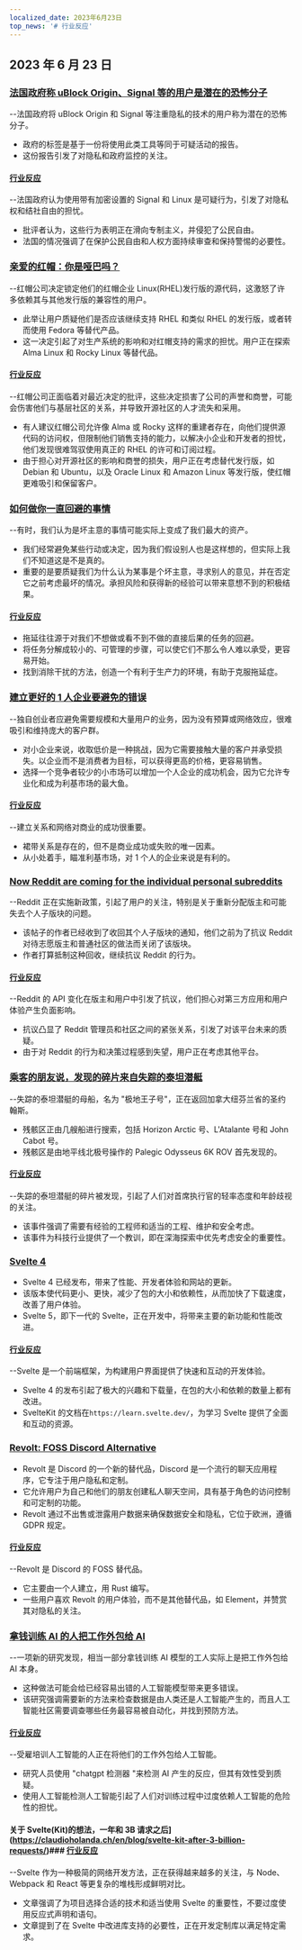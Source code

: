 ```yaml
---
localized_date: 2023年6月23日
top_news: '# 行业反应'
---
```




## 2023 年 6 月 23 日

### [法国政府称 uBlock Origin、Signal 等的用户是潜在的恐怖分子](https://www.laquadrature.net/en/2023/06/05/criminalization-of-encryption-the-8-december-case/)

--法国政府将 uBlock Origin 和 Signal 等注重隐私的技术的用户称为潜在的恐怖分子。

- 政府的标签是基于一份将使用此类工具等同于可疑活动的报告。
- 这份报告引发了对隐私和政府监控的关注。

#### [行业反应](http://news.ycombinator.com/item?id=36428046)

--法国政府认为使用带有加密设置的 Signal 和 Linux 是可疑行为，引发了对隐私权和结社自由的担忧。

- 批评者认为，这些行为表明正在滑向专制主义，并侵犯了公民自由。
- 法国的情况强调了在保护公民自由和人权方面持续审查和保持警惕的必要性。

### [亲爱的红帽：你是哑巴吗？](https://www.jeffgeerling.com/blog/2023/dear-red-hat-are-you-dumb)

--红帽公司决定锁定他们的红帽企业 Linux(RHEL)发行版的源代码，这激怒了许多依赖其与其他发行版的兼容性的用户。

- 此举让用户质疑他们是否应该继续支持 RHEL 和类似 RHEL 的发行版，或者转而使用 Fedora 等替代产品。
- 这一决定引起了对生产系统的影响和对红帽支持的需求的担忧。用户正在探索 Alma Linux 和 Rocky Linux 等替代品。

#### [行业反应](http://news.ycombinator.com/item?id=36436786)

--红帽公司正面临着对最近决定的批评，这些决定损害了公司的声誉和商誉，可能会伤害他们与基层社区的关系，并导致开源社区的人才流失和采用。

- 有人建议红帽公司允许像 Alma 或 Rocky 这样的重建者存在，向他们提供源代码的访问权，但限制他们销售支持的能力，以解决小企业和开发者的担忧，他们发现很难驾驭使用真正的 RHEL 的许可和订阅过程。
- 由于担心对开源社区的影响和商誉的损失，用户正在考虑替代发行版，如 Debian 和 Ubuntu，以及 Oracle Linux 和 Amazon Linux 等发行版，使红帽更难吸引和保留客户。

### [如何做你一直回避的事情](https://jasonfeifer.beehiiv.com/p/the-thing-that-seems-like-a-bad-idea-maybe-try-it)

--有时，我们认为是坏主意的事情可能实际上变成了我们最大的资产。

- 我们经常避免某些行动或决定，因为我们假设别人也是这样想的，但实际上我们不知道这是不是真的。
- 重要的是要质疑我们为什么认为某事是个坏主意，寻求别人的意见，并在否定它之前考虑最坏的情况。承担风险和获得新的经验可以带来意想不到的积极结果。

#### [行业反应](http://news.ycombinator.com/item?id=36427849)

- 拖延往往源于对我们不想做或看不到不做的直接后果的任务的回避。
- 将任务分解成较小的、可管理的步骤，可以使它们不那么令人难以承受，更容易开始。
- 找到消除干扰的方法，创造一个有利于生产力的环境，有助于克服拖延症。

### [建立更好的 1 人企业要避免的错误](https://tinyempires.substack.com/p/4-mistakes-to-avoid-to-build-a-better)

--独自创业者应避免需要规模和大量用户的业务，因为没有预算或网络效应，很难吸引和维持庞大的客户群。

- 对小企业来说，收取低价是一种挑战，因为它需要接触大量的客户并承受损失。以企业而不是消费者为目标，可以获得更高的价格，更容易销售。
- 选择一个竞争者较少的小市场可以增加一个人企业的成功机会，因为它允许专业化和成为利基市场的最大鱼。

#### [行业反应](http://news.ycombinator.com/item?id=36431268)

--建立关系和网络对商业的成功很重要。

- 裙带关系是存在的，但不是商业成功或失败的唯一因素。
- 从小处着手，瞄准利基市场，对 1 个人的企业来说是有利的。

### [Now Reddit are coming for the individual personal subreddits](https://toot.cat/@dredmorbius/110588848407336816)

--Reddit 正在实施新政策，引起了用户的关注，特别是关于重新分配版主和可能失去个人子版块的问题。

- 该帖子的作者已经收到了收回其个人子版块的通知，他们之前为了抗议 Reddit 对待志愿版主和普通社区的做法而关闭了该版块。
- 作者打算抵制这种回收，继续抗议 Reddit 的行为。

#### [行业反应](http://news.ycombinator.com/item?id=36434885)

--Reddit 的 API 变化在版主和用户中引发了抗议，他们担心对第三方应用和用户体验产生负面影响。

- 抗议凸显了 Reddit 管理员和社区之间的紧张关系，引发了对该平台未来的质疑。
- 由于对 Reddit 的行为和决策过程感到失望，用户正在考虑其他平台。

### [乘客的朋友说，发现的碎片来自失踪的泰坦潜艇](https://www.bbc.com/news/live/world-us-canada-65967464)

--失踪的泰坦潜艇的母船，名为 "极地王子号"，正在返回加拿大纽芬兰省的圣约翰斯。

- 残骸区正由几艘船进行搜索，包括 Horizon Arctic 号、L'Atalante 号和 John Cabot 号。
- 残骸区是由地平线北极号操作的 Palegic Odysseus 6K ROV 首先发现的。

#### [行业反应](http://news.ycombinator.com/item?id=36434173)

--失踪的泰坦潜艇的碎片被发现，引起了人们对首席执行官的轻率态度和年龄歧视的关注。

- 该事件强调了需要有经验的工程师和适当的工程、维护和安全考虑。
- 该事件为科技行业提供了一个教训，即在深海探索中优先考虑安全的重要性。

### [Svelte 4](https://svelte.dev/blog/svelte-4)

- Svelte 4 已经发布，带来了性能、开发者体验和网站的更新。
- 该版本使代码更小、更快，减少了包的大小和依赖性，从而加快了下载速度，改善了用户体验。
- Svelte 5，即下一代的 Svelte，正在开发中，将带来主要的新功能和性能改进。

#### [行业反应](http://news.ycombinator.com/item?id=36432272)

--Svelte 是一个前端框架，为构建用户界面提供了快速和互动的开发体验。

- Svelte 4 的发布引起了极大的兴趣和下载量，在包的大小和依赖的数量上都有改进。
- SvelteKit 的文档在`https://learn.svelte.dev/`，为学习 Svelte 提供了全面和互动的资源。

### [Revolt: FOSS Discord Alternative](https://revolt.chat/)

- Revolt 是 Discord 的一个新的替代品，Discord 是一个流行的聊天应用程序，它专注于用户隐私和定制。
- 它允许用户为自己和他们的朋友创建私人聊天空间，具有基于角色的访问控制和可定制的功能。
- Revolt 通过不出售或泄露用户数据来确保数据安全和隐私，它位于欧洲，遵循 GDPR 规定。

#### [行业反应](http://news.ycombinator.com/item?id=36433842)

--Revolt 是 Discord 的 FOSS 替代品。

- 它主要由一个人建立，用 Rust 编写。
- 一些用户喜欢 Revolt 的用户体验，而不是其他替代品，如 Element，并赞赏其对隐私的关注。

### [拿钱训练 AI 的人把工作外包给 AI](https://www.technologyreview.com/2023/06/22/1075405/the-people-paid-to-train-ai-are-outsourcing-their-work-to-ai/)

--一项新的研究发现，相当一部分拿钱训练 AI 模型的工人实际上是把工作外包给 AI 本身。

- 这种做法可能会给已经容易出错的人工智能模型带来更多错误。
- 该研究强调需要新的方法来检查数据是由人类还是人工智能产生的，而且人工智能社区需要调查哪些任务最容易被自动化，并找到预防方法。

#### [行业反应](http://news.ycombinator.com/item?id=36432279)

--受雇培训人工智能的人正在将他们的工作外包给人工智能。

- 研究人员使用 "chatgpt 检测器 "来检测 AI 产生的反应，但其有效性受到质疑。
- 使用人工智能检测人工智能引起了人们对训练过程中过度依赖人工智能的危险性的担忧。

#### 关于 Svelte(Kit)的想法，一年和 3B 请求之后](https://claudioholanda.ch/en/blog/svelte-kit-after-3-billion-requests/)### [行业反应](http://news.ycombinator.com/item?id=36427583)

--Svelte 作为一种极简的网络开发方法，正在获得越来越多的关注，与 Node、Webpack 和 React 等更复杂的堆栈形成鲜明对比。

- 文章强调了为项目选择合适的技术和适当使用 Svelte 的重要性，不要过度使用反应式声明和语句。
- 文章提到了在 Svelte 中改进库支持的必要性，正在开发定制库以满足特定需求。

</Steps>
